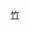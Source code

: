 {{navbox
|name = 新竹輕軌路線
|title = [[新竹捷運|新竹輕軌]]路線
|state = autocollapse
|bodyclass = hlist
|groupstyle = background:#EEE
| list1 = {{臺灣捷運路線/新竹輕軌}}
}}<noinclude>
{{Documentation}}[[Category:台灣捷運模板|竹]]</noinclude>
